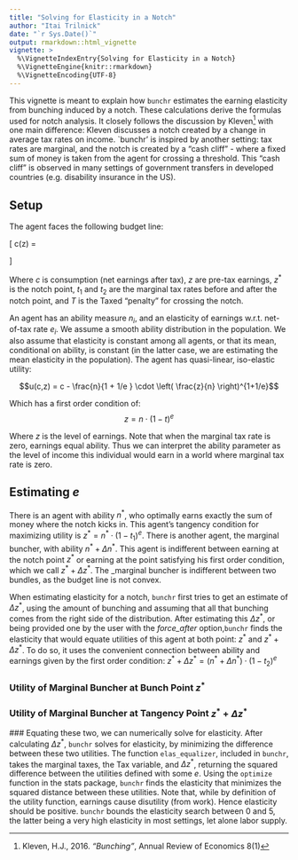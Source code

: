 ```yaml
---
title: "Solving for Elasticity in a Notch"
author: "Itai Trilnick"
date: "`r Sys.Date()`"
output: rmarkdown::html_vignette
vignette: >
  %\VignetteIndexEntry{Solving for Elasticity in a Notch}
  %\VignetteEngine{knitr::rmarkdown}
  %\VignetteEncoding{UTF-8}
---
```

  This vignette is meant to explain how `bunchr` estimates the earning elasticity
from bunching induced by a notch. These calculations derive the formulas used for
notch analysis. It closely follows the discussion by Kleven^[Kleven, H.J., 2016.
  _"Bunching"_, Annual Review of Economics 8(1)] with one main difference: Kleven
discusses a notch created by a change in average tax rates on income. `bunchr’
is inspired by another setting: tax rates are marginal, and the notch is created
by a “cash cliff” - where a fixed sum of money is taken from the agent for crossing
a threshold. This “cash cliff” is observed in many settings of government transfers
in developed countries (e.g. disability insurance in the US).

## Setup
The agent faces the following budget line:

  \[ c(z) =
       \begin{cases}
     z \cdot (1-t_1) & \quad \text{if} \quad z \leq z^* \\
     z^* \cdot (1-t_1) + (z - z^*)\cdot (1-t_2) - T   & \quad \text{if} \quad z > z^*\\
     \end{cases}
     \]

Where $c$ is consumption (net earnings after tax), $z$ are pre-tax earnings,
$z^*$ is the notch point, $t_1$ and $t_2$ are the marginal tax rates before and
after the notch point, and $T$ is the Taxed "penalty" for crossing the notch.

An agent has an ability measure $n_i$, and an elasticity of earnings w.r.t.
net-of-tax rate $e_i$. We assume a smooth ability distribution in the population.
We also assume that elasticity is constant among all agents, or that its mean,
conditional on ability, is constant (in the latter case, we are estimating the
mean elasticity in the population). The agent has quasi-linear, iso-elastic utility:

  $$u(c,z) = c - \frac{n}{1 + 1/e } \cdot \left( \frac{z}{n} \right)^{1+1/e}$$

Which has a first order condition of:
  $$ z = n \cdot (1-t)^e$$

Where $z$ is the level of earnings. Note that when the marginal tax rate is zero,
earnings equal ability. Thus we can interpret the ability parameter as the level
of income this individual would earn in a world where marginal tax rate is zero.

## Estimating $e$
There is an agent with ability $n^*$, who optimally earns exactly the sum of money
where the notch kicks in. This agent's tangency condition for maximizing utility
is $z^* = n^* \cdot (1-t_1)^e$.
There is another agent, the marginal buncher, with ability
$n^* + \Delta n^*$. This agent is indifferent between earning at the notch point
$z^*$ or earning at the point satisfying his first order condition, which we call
$z^* + \Delta z^*$. The _marginal buncher is indifferent between two bundles, as
the budget line is not convex.

When estimating elasticity for a notch, `bunchr` first tries to get an estimate
of $\Delta z^*$, using the amount of bunching and assuming that all that bunching
comes from the right side of the distribution. After estimating this $\Delta z^*$,
or being provided one by the user with the _force\_after_ option,`bunchr` finds
the elasticity that would equate utilities of this agent at both point:
$z^*$ and $z^* + \Delta z^*$. To do so, it uses the convenient connection
between ability and earnings given by the first order condition:
$z^* + \Delta z^* = (n^* + \Delta n^*)\cdot (1-t_2)^e$

### Utility of Marginal Buncher at Bunch Point $z^*$
\begin{align*}
u(c,z^*) &= c - \frac{n^* + \Delta n^*}{1+1/e} \cdot \left( \frac{z^*}{n^* + \Delta n^*} \right)^{1+1/e}\\
&= c - \frac{1}{1+1/e} \cdot (n^* + \Delta n^*)^{-1/e} \cdot \left(z^* \right)^{1+1/e}\\
&= c - \frac{1}{1+1/e} \cdot \left(\frac{z^*+\Delta z^*}{(1-t_2)^e} \right)^{-1/e} \cdot \left(z^* \right)^{1+1/e}\\
&= c - \frac{1}{1+1/e} \cdot \frac{(1-t_2)}{(z^*+\Delta z^*)^{1/e}} \cdot \left(z^* \right)^{1+1/e}\\
&= z^* \cdot (1-t_1) - \frac{1}{1+1/e} \cdot \frac{(1-t_2)}{(z^*+\Delta z^*)^{1/e}} \cdot \left(z^* \right)^{1+1/e}
\end{align*}

### Utility of Marginal Buncher at Tangency Point $z^* + \Delta z^*$
\begin{align*}
u(c, z^* + \Delta z^*) &= c - T -  \frac{n^* + \Delta n^*}{1+1/e} \cdot \left( \frac{z^*+\Delta z^*}{n^* + \Delta n^*} \right)^{1+1/e}\\
&= c - T - \frac{1}{1+1/e} \cdot (n^* + \Delta n^*)^{-1/e} \cdot \left(z^* + \Delta z^* \right)^{1+1/e}\\
&= c - T - \frac{1}{1+1/e} \cdot \left(\frac{z^*+\Delta z^*}{(1-t_2)^e} \right)^{-1/e} \cdot \left(z^* + \Delta z^*\right)^{1+1/e}\\
&= c - T - \frac{1}{1+1/e} \cdot \frac{(1-t_2)}{(z^*+\Delta z^*)^{1/e}} \cdot \left(z^* + \Delta z^* \right)^{1+1/e}\\
&= c - T - \frac{1}{1+1/e} \cdot (1-t_2) \cdot \left(z^* + \Delta z^* \right)\\
&= z^* \cdot (1-t_1) + \Delta z^* \cdot (1-t_2) - T - \frac{1}{1+1/e} \cdot (1-t_2) \cdot \left(z^* + \Delta z^* \right)\\
\end{align*}

 ### Equating these two, we can numerically solve for elasticity.
After calculating $\Delta z^*$, `bunchr` solves for elasticity, by minimizing
the difference between these two utilities. The function `elas_equalizer`, included
in `bunchr`, takes the marginal taxes, the Tax variable, and $\Delta z^*$, returning
the squared difference between the utilities defined with some $e$. Using the
`optimize` function in the stats package, `bunchr` finds the elasticity that
minimizes the squared distance between these utilities. Note that, while by definition
of the utility function, earnings cause disutility (from work). Hence elasticity should
be positive. `bunchr` bounds the elasticity search between 0 and 5, the latter being
a very high elasticity in most settings, let alone labor supply.
